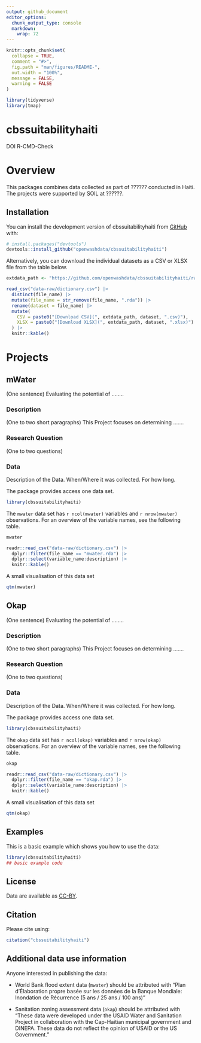 ```yaml
---
output: github_document
editor_options: 
  chunk_output_type: console
  markdown: 
    wrap: 72
---
```


<!-- README.md is generated from README.Rmd. Please edit that file -->

```r
knitr::opts_chunk$set(
  collapse = TRUE,
  comment = "#>",
  fig.path = "man/figures/README-",
  out.width = "100%",
  message = FALSE,
  warning = FALSE
)

library(tidyverse)
library(tmap)
```

# cbssuitabilityhaiti

<!-- badges: start -->

DOI R-CMD-Check

<!-- badges: end -->

# Overview

This packages combines data collected as part of ?????? conducted in
Haiti. The projects were supported by SOIL at ??????.

## Installation

You can install the development version of cbssuitabilityhaiti from
[GitHub](https://github.com/) with:

``` r
# install.packages("devtools")
devtools::install_github("openwashdata/cbssuitabilityhaiti")
```

Alternatively, you can download the individual datasets as a CSV or XLSX
file from the table below.

```r

extdata_path <- "https://github.com/openwashdata/cbssuitabilityhaiti/raw/main/inst/extdata/"

read_csv("data-raw/dictionary.csv") |> 
  distinct(file_name) |> 
  mutate(file_name = str_remove(file_name, ".rda")) |> 
  rename(dataset = file_name) |> 
  mutate(
    CSV = paste0("[Download CSV](", extdata_path, dataset, ".csv)"),
    XLSX = paste0("[Download XLSX](", extdata_path, dataset, ".xlsx)")
  ) |> 
  knitr::kable()

```

# Projects

## mWater

(One sentence) Evaluating the potential of ........

### Description

(One to two short paragraphs) This Project focuses on determining
.......

### Research Question

(One to two questions)

### Data

Description of the Data. When/Where it was collected. For how long.

The package provides access one data set.

```r
library(cbssuitabilityhaiti)
```

The `mwater` data set has `r ncol(mwater)` variables and `r nrow(mwater)` observations. For an overview of the variable names, see the following table.  

```r
mwater
```

```r
readr::read_csv("data-raw/dictionary.csv") |> 
  dplyr::filter(file_name == "mwater.rda") |> 
  dplyr::select(variable_name:description) |> 
  knitr::kable()
```

A small visualisation of this data set

```r
qtm(mwater)
```

## Okap

(One sentence) Evaluating the potential of ........

### Description

(One to two short paragraphs) This Project focuses on determining
.......

### Research Question

(One to two questions)

### Data

Description of the Data. When/Where it was collected. For how long.

The package provides access one data set.

```r
library(cbssuitabilityhaiti)
```

The `okap` data set has `r ncol(okap)` variables and `r nrow(okap)` observations. For an overview of the variable names, see the following table.  

```r
okap
```

```r
readr::read_csv("data-raw/dictionary.csv") |> 
  dplyr::filter(file_name == "okap.rda") |> 
  dplyr::select(variable_name:description) |> 
  knitr::kable()
```

A small visualisation of this data set

```r
qtm(okap)
```

## Examples

This is a basic example which shows you how to use the data:

```r
library(cbssuitabilityhaiti)
## basic example code
```

## License

Data are available as
[CC-BY](https://github.com/openwashdata/cbssuitability/blob/main/LICENSE.md).

## Citation

Please cite using:

```r
citation("cbssuitabilityhaiti")
```

## Additional data use information

Anyone interested in publishing the data:

- World Bank flood extent data (`mwater`) should be attributed with "Plan d’Élaboration propre basée sur les données de la Banque Mondiale: Inondation de Récurrence (5 ans / 25 ans / 100 ans)"

- Sanitation zoning assessment data (`okap`) should be attributed with "These data were developed under the USAID Water and Sanitation Project in collaboration with the Cap-Haitian municipal government and DINEPA. These data do not reflect the opinion of USAID or the US Government."


